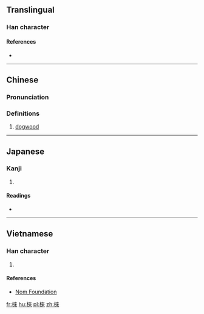 {{also|梾}}
==Translingual==

===Han character===
{{Han char|rn=75|rad=木|as=08|sn=12|four=44998|canj=DDOO|ids=⿰木來}}

====References====
* {{Han ref|kx=0534.240|dkj=14987|dj=0922.180|hdz=21229.010|uh=68F6|ud=26870|bh=D9B7|bd=55735}}

----

==Chinese==
{{zh-forms|s=梾}}

===Pronunciation===
{{zh-pron
|m=lái
|c=loi4
|mc=y
|oc=y
|ma=
|cat=n
}}

===Definitions===
# [[dogwood]]

----

==Japanese==

===Kanji===
{{ja-kanji|grade=|rs=木08}}

# {{defn|lang=ja|sort=木08}}

====Readings====
* {{ja-readings|on=[[らい]] (rai)|kun=[[むく]] (muku)}}

----

==Vietnamese==

===Han character===
{{vi-readings|rs=木08| hanviet = lai}}

# {{defn|lang=vi|sort=木08}}

====References====
*[http://nomfoundation.org/common/nom_details.php?codepoint=68f6 Nom Foundation]

[[fr:棶]]
[[hu:棶]]
[[pl:棶]]
[[zh:棶]]